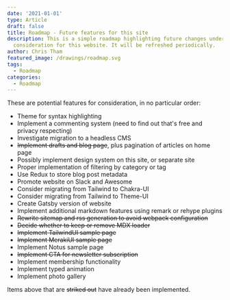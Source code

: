 ```yaml
---
date: '2021-01-01'
type: Article
draft: false
title: Roadmap - Future features for this site
description: This is a simple roadmap highlighting future changes under
  consideration for this website. It will be refreshed periodically.
author: Chris Tham
featured_image: /drawings/roadmap.svg
tags:
  - Roadmap
categories:
  - Roadmap
---
```


These are potential features for consideration, in no particular order:

- Theme for syntax highlighting
- Implement a commenting system (need to find out that's free and privacy respecting)
- Investigate migration to a headless CMS
- ~~Implement drafts and blog page~~, plus pagination of articles on home page
- Possibly implement design system on this site, or separate site
- Proper implementation of filtering by category or tag
- Use Redux to store blog post metadata
- Promote website on Slack and Awesome
- Consider migrating from Tailwind to Chakra-UI
- Consider migrating from Tailwind to Theme-UI
- Create Gatsby version of website
- Implement additional markdown features using remark or rehype plugins
- ~~Rewrite sitemap and rss generation to avoid webpack configuration~~
- ~~Decide whether to keep or remove MDX loader~~
- ~~Implement TailwindUI sample page~~
- ~~Implement MerakiUI sample page~~
- Implement Notus sample page
- ~~Implement CTA for newsletter subscription~~
- Implement membership functionality
- Implement typed animation
- Implement photo gallery

Items above that are ~~striked out~~ have already been implemented.
